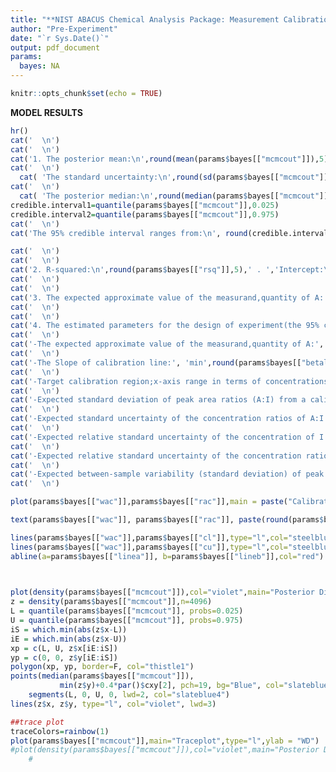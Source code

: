 ---
title: "**NIST ABACUS Chemical Analysis Package: Measurement Calibration**"
author: "Pre-Experiment"
date: "`r Sys.Date()`"
output: pdf_document
params:
  bayes: NA
---

```{r setup, include=FALSE}
knitr::opts_chunk$set(echo = TRUE)


```

**MODEL RESULTS**

```{r,echo=FALSE,comment=NA,message=FALSE,results='asis'}
hr()
cat('  \n')
cat('  \n')
cat('1. The posterior mean:\n',round(mean(params$bayes[["mcmcout"]]),5))
cat('  \n')
  cat( 'The standard uncertainty:\n',round(sd(params$bayes[["mcmcout"]]),5))
cat('  \n')
  cat( 'The posterior median:\n',round(median(params$bayes[["mcmcout"]]),5))
credible.interval1=quantile(params$bayes[["mcmcout"]],0.025)
credible.interval2=quantile(params$bayes[["mcmcout"]],0.975)
cat('  \n')
cat('The 95% credible interval ranges from:\n', round(credible.interval1,5),'to',round(credible.interval2,5))

cat('  \n')
cat('  \n')
cat('2. R-squared:\n',round(params$bayes[["rsq"]],5),' . ','Intercept:\n','mean=',round(params$bayes[["outa"]][["mean"]],5),',','sd= ',round(params$bayes[["outa"]][["sd"]],5),'.','Slope:\n','mean=',round(params$bayes[["outb"]][["mean"]],5),',','sd= ',round(params$bayes[["outb"]][["sd"]],5))      
cat('  \n')
cat('  \n')
cat('3. The expected approximate value of the measurand,quantity of A:', round(params$bayes[["xnew"]],5))
cat('  \n')
cat('  \n')
cat('4. The estimated parameters for the design of experiment(the 95% credible interval):')
cat('  \n')
cat('-The expected approximate value of the measurand,quantity of A:', round(params$bayes[["xnew"]],5))
cat('  \n')
cat('-The Slope of calibration line:', 'min',round(params$bayes[["betal"]],5),',','max',round(params$bayes[["betau"]],5))
cat('  \n')
cat('-Target calibration region;x-axis range in terms of concentrations of A:I in the calibration solutions:', 'min',round(params$bayes[["waca"]],5),',','max',round(params$bayes[["wacb"]],5))
cat('  \n')
cat('-Expected standard deviation of peak area ratios (A:I) from a calibration solution; (uy):\n', 'min',round(params$bayes[["vyl"]],5),',','max',round(params$bayes[["vyu"]],5))
cat('  \n')
cat('-Expected standard uncertainty of the concentration ratios of A:I in the calibration experiment; (ux):\n', 'user input')
cat('  \n')
cat('-Expected relative standard uncertainty of the concentration of I in samples measured for the quantitation experiment; (ui):\n', 'min',round(params$bayes[["vil"]],5),',','max',round(params$bayes[["viu"]],5))
cat('  \n')
cat('-Expected relative standard uncertainty of the concentration ratios of A:I in the calibration experiment (rux):\n', 'min',round(params$bayes[["etal"]],5),',','max',round(params$bayes[["etau"]],5))
cat('  \n')
cat('-Expected between-sample variability (standard deviation) of peak area ratios (A:I) from the quantitation experiment(us):\n', 'min',round(params$bayes[["vsl"]],5),',','max',round(params$bayes[["vsu"]],5))
cat('  \n')
```



```{r pressure, comment=NA,message=FALSE,results='asis',echo=FALSE}
plot(params$bayes[["wac"]],params$bayes[["rac"]],main = paste("Calibration Plot"),pch=19, col=c("forestgreen","tomato"),xlab="Wac",ylab="Rac")

text(params$bayes[["wac"]], params$bayes[["rac"]], paste(round(params$bayes[["wac"]], 2), round(params$bayes[["rac"]], 2), sep=", "), cex=0.8)

lines(params$bayes[["wac"]],params$bayes[["cl"]],type="l",col="steelblue",lty="dashed")
lines(params$bayes[["wac"]],params$bayes[["cu"]],type="l",col="steelblue",lty="dashed")
abline(a=params$bayes[["linea"]], b=params$bayes[["lineb"]],col="red")

        

plot(density(params$bayes[["mcmcout"]]),col="violet",main="Posterior Distribution",xlab = "WD",lwd=3)
z = density(params$bayes[["mcmcout"]],n=4096)
L = quantile(params$bayes[["mcmcout"]], probs=0.025)
U = quantile(params$bayes[["mcmcout"]], probs=0.975)
iS = which.min(abs(z$x-L))
iE = which.min(abs(z$x-U))
xp = c(L, U, z$x[iE:iS])
yp = c(0, 0, z$y[iE:iS])
polygon(xp, yp, border=F, col="thistle1")
points(median(params$bayes[["mcmcout"]]),
           min(z$y)+0.4*par()$cxy[2], pch=19, bg="Blue", col="slateblue4")
    segments(L, 0, U, 0, lwd=2, col="slateblue4")
lines(z$x, z$y, type="l", col="violet", lwd=3)

##trace plot
traceColors=rainbow(1)
plot(params$bayes[["mcmcout"]],main="Traceplot",type="l",ylab = "WD")
#plot(density(params$bayes[["mcmcout"]]),col="violet",main="Posterior Distribution",xlab = "WD",lwd=3)
    #   
  
```
 
 
 
 
 

